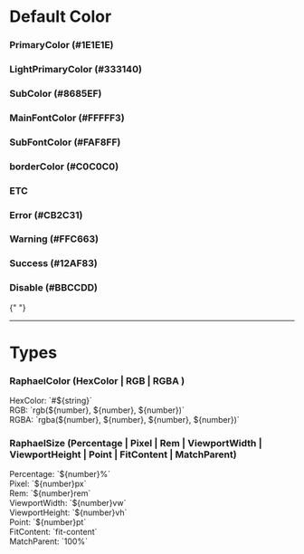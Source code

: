
<Meta title="Raphael-Styled-UI" />

<div>
  <h1>Default Color</h1>
  <div className="color-container">
    <h3>PrimaryColor (#1E1E1E)</h3>
    <div className="color-primaryColor"></div>
  </div>
  <div className="color-container">
    <h3>LightPrimaryColor (#333140)</h3>
    <div className="color-LightPrimaryColor"></div>
  </div>
  <div className="color-container">
    <h3>SubColor (#8685EF)</h3>
    <div className="color-subColor"></div>
  </div>
  <div className="color-container">
    <h3>MainFontColor (#FFFFF3)</h3>
    <div className="color-mainFontColor"></div>
  </div>
  <div className="color-container">
    <h3>SubFontColor (#FAF8FF)</h3>
    <div className="color-subFontColor"></div>
  </div>
  <div className="color-container">
    <h3>borderColor (#C0C0C0)</h3>
    <div className="color-borderColor"></div>
  </div>
  <div className="color-container">
    <h3>ETC</h3>
    <div className="etc-color-container">
      <div className="color-container">
        <h3>Error (#CB2C31)</h3>
        <div className="color-error"></div>
      </div>
      <div className="color-container">
        <h3>Warning (#FFC663)</h3>
        <div className="color-warning"></div>
      </div>
      <div className="color-container">
        <h3>Success (#12AF83)</h3>
        <div className="color-success"></div>
      </div>
      <div className="color-container">
        <h3>Disable (#BBCCDD)</h3>
        <div className="color-disable"></div>
      </div>
    </div>
  </div>

{" "}

<hr />

  <h1>Types</h1>
  <div className="types-container">
    <h3>RaphaelColor (HexColor | RGB | RGBA )</h3>
    <div className="types-item">HexColor: `#${string}`</div>
    <div className="types-item">RGB: `rgb(${number}, ${number}, ${number})`</div>
    <div className="types-item">RGBA: `rgba(${number}, ${number}, ${number}, ${number})`</div>
  </div>
  <div className="types-container">
    <h3>RaphaelSize (Percentage | Pixel | Rem | ViewportWidth | ViewportHeight | Point | FitContent | MatchParent)</h3>
    <div className="types-item">Percentage: `${number}%`</div>
    <div className="types-item">Pixel: `${number}px`</div>
    <div className="types-item">Rem: `${number}rem`</div>
    <div className="types-item">ViewportWidth: `${number}vw`</div>
    <div className="types-item">ViewportHeight: `${number}vh`</div>
    <div className="types-item">Point: `${number}pt`</div>
    <div className="types-item">FitContent: `fit-content`</div>
    <div className="types-item">MatchParent: `100%`</div>
  </div>
</div>

<style>
  {`
    .color-container {
        padding: 10px 0;
    }
    .color-primaryColor {
      height: 50px;
      background-color: #1E1E1E;
    }
    .color-LightPrimaryColor {
        height: 50px;
        background-color: #333140;
    }
    .color-subColor {
        height: 50px;
        background-color: #8685EF;
    }
    .color-mainFontColor {
        height: 50px;
        background-color: #FFFFF3;
    }
    .color-subFontColor {
        height: 50px;
        background-color: #FAF8FF;
    }
    .color-borderColor {
        height: 50px;
        background-color: #C0C0C0;
    }
    .color-error {
        height: 50px;
        background-color: #CB2C31;
    }
    .color-warning {
        height: 50px;
        background-color: #FFC663;
    }
    .color-success {
        height: 50px;
        background-color: #12AF83;
    }
    .color-disable {
        height: 50px;
        background-color: #BBCCDD;
    }

    .etc-color-container {
        display: flex;
        justify-content: space-between;
    }

    .types-container {
        padding: 10px 0;
    }
    .types-item {
        padding: 5px 0;
    }
  `}
</style>
